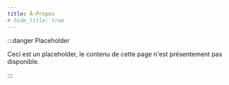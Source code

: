 ```yaml
---
title: Â-Propos
# hide_title: true
---
```


:::danger Placeholder

Ceci est un placeholder, le contenu de cette page n'est présentement pas disponible.

:::